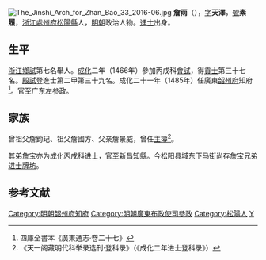 [[File:The_Jinshi_Arch_for_Zhan_Bao_33_2016-06.jpg|thumb]]
'''詹雨'''（{{bd|1438年||？}}），[[表字|字]]'''天澤'''，[[號|號]]'''素履'''，[[浙江|浙江]][[處州府|處州府]][[松陽縣|松陽縣]]人，[[明朝|明朝]]政治人物。[[進士|進士]]出身。

==生平==
[[浙江|浙江]][[鄉試|鄉試]]第七名舉人。[[成化|成化]]二年（1466年）參加丙戌科[[會試|會試]]，得[[貢士|貢士]]第三十七名。[[殿試|殿試]]登進士第二甲第三十九名。成化二十一年（1485年）任廣東[[韶州府|韶州府]]知府<ref>四庫全書本《廣東通志·卷二十七》</ref>。官至广东左参政。

==家族==
曾祖父詹鈞玘、祖父詹國方、父亲詹景威，曾任[[主簿|主簿]]<ref>《天一阁藏明代科举录选刊·登科录》（《成化二年进士登科录》）</ref>。

其弟[[詹宝|詹宝]]亦为成化丙戌科进士，官至[[新昌|新昌]]知縣。今松阳县城东下马街尚存[[詹宝兄弟进士牌坊|詹宝兄弟进士牌坊]]。

==参考文献==
{{reflist}}
{{明朝人物小作品}}
{{成化二年丙戌科殿試金榜}}
{{DEFAULTSORT:Zhan詹}}
[[Category:明朝韶州府知府|Category:明朝韶州府知府]]
[[Category:明朝廣東布政使司參政|Category:明朝廣東布政使司參政]]
[[Category:松陽人|Category:松陽人]]
[[Category:詹姓|Y]]
